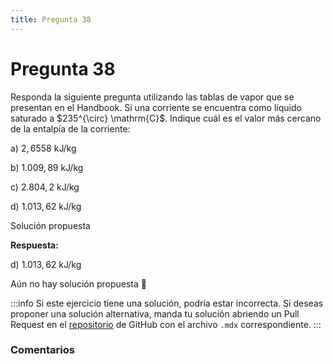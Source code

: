 ```yaml
---
title: Pregunta 38
---
```



# Pregunta 38

<div className="exercise">
Responda la siguiente pregunta utilizando las tablas de vapor que se presentan en el Handbook. Si una corriente se encuentra como líquido saturado a $235^{\circ} \mathrm{C}$. Indique cuál es el valor más cercano de la entalpía de la corriente:

a) $2,6558 \mathrm{~kJ} / \mathrm{kg}$

b) $1.009,89 \mathrm{~kJ} / \mathrm{kg}$

c) $2.804,2 \mathrm{~kJ} / \mathrm{kg}$

d) $1.013,62 \mathrm{~kJ} / \mathrm{kg}$
</div>

<MDXDetails>
<summary>Solución propuesta</summary>

<div className="exercise">

**Respuesta:**

d) $1.013,62 \mathrm{~kJ} / \mathrm{kg}$

Aún no hay solución propuesta 🥲
</div>

:::info
Si este ejercicio tiene una solución, podría estar incorrecta. Si deseas proponer una solución alternativa, manda tu solución abriendo
un Pull Request en el [repositorio](https://github.com/crow-rojas/apuntes-fundamentals/pulls) de GitHub con el archivo
`.mdx` correspondiente.
:::

</MDXDetails>

### Comentarios

<Disqus
  url="https://crow-rojas.github.io/apuntes-fundamentals/docs/science/thermodynamics/exercises/2023-2/p38"
  identifier="docs/science/thermodynamics/exercises/2023-2/p38"
  title="2023-2 Termodinámica - Pregunta 38"
/>
